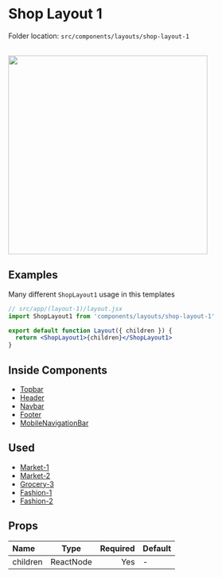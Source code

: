 # Shop Layout 1


<Callout>Folder location: `src/components/layouts/shop-layout-1`</Callout>

<br />

<img src="/ShopLayout1.jpg" width="400" />

## Examples

Many different `ShopLayout1` usage in this templates

```jsx {1} copy showLineNumbers
// src/app/(layout-1)/layout.jsx
import ShopLayout1 from 'components/layouts/shop-layout-1'

export default function Layout({ children }) {
  return <ShopLayout1>{children}</ShopLayout1>
}
```

## Inside Components

- [Topbar](https://bazaar-doc.netlify.app/layout-components/topbar)
- [Header](https://bazaar-doc.netlify.app/layout-components/header)
- [Navbar](https://bazaar-doc.netlify.app/layout-components/navbar)
- [Footer](https://bazaar-doc.netlify.app/layout-components/footer)
- [MobileNavigationBar](https://bazaar-doc.netlify.app/layout-components/mobile-navigation)

## Used

- [Market-1](https://bazar-react.vercel.app/market-1)
- [Market-2](https://bazar-react.vercel.app/market-2)
- [Grocery-3](https://bazar-react.vercel.app/grocery-3)
- [Fashion-1](https://bazar-react.vercel.app/fashion-1)
- [Fashion-2](https://bazar-react.vercel.app/fashion-2)

## Props

| Name     |   Type    | Required | Default |
| :------- | :-------: | -------: | ------- |
| children | ReactNode |      Yes | -       |

